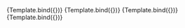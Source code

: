

<Meta title="Design System/Fields/Dropdown/Light Mode" component={Dropdown} />


<Canvas>
  <Story
    name="Title"
    args={{
      title: "Title here",
      placeholder: "Placeholder goes here",
      mode: "light",
      disabled: false,
      options: [
          {
            label: "Option 1",
            value: "1",
          },
          {
            label: "Option 2",
            value: "2",
          },
          {
            label: "Option 3",
            value: "3",
          },
        ],
    }}
  >
  {Template.bind({})}
  </Story>
  <Story
    name="No title"
    args={{
      placeholder: "Placeholder goes here",
      mode: "light",
      disabled: false,
      options: [
          {
            label: "Option 1",
            value: "1",
          },
          {
            label: "Option 2",
            value: "2",
          },
          {
            label: "Option 3",
            value: "3",
          },
        ],
    }}
  >
  {Template.bind({})}
  </Story>
  <Story
    name="With short caption"
    args={{
      shortCaption: "Short caption",
      placeholder: "Placeholder goes here",
      mode: "light",
      disabled: false,
      options: [
          {
            label: "Option 1",
            value: "1",
          },
          {
            label: "Option 2",
            value: "2",
          },
          {
            label: "Option 3",
            value: "3",
          },
        ],
    }}
  >
  {Template.bind({})}
  </Story>
  <Story
    name="Disabled"
    args={{
      placeholder: "Placeholder goes here",
      mode: "light",
      disabled: true,
      options: [
          {
            label: "Option 1",
            value: "1",
          },
          {
            label: "Option 2",
            value: "2",
          },
          {
            label: "Option 3",
            value: "3",
          },
        ],
    }}
  >
  {Template.bind({})}
  </Story>
</Canvas>